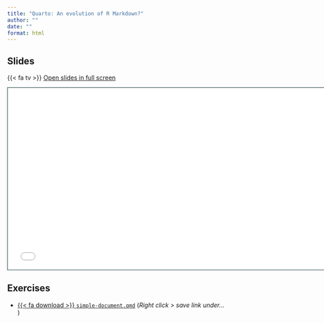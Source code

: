 ```yaml
---
title: "Quarto: An evolution of R Markdown?"
author: ""
date: ""
format: html
---
```


## Slides

{{< fa tv >}} [Open slides in full screen](1-what-is-quarto.html)

```{=html}
<iframe class="slide-deck" src="1-what-is-quarto.html" height="420" width="747" style="border: 1px solid #123233;"></iframe>
```

## Exercises

-   <a href="https://raw.githubusercontent.com/cderv/user2024-tutorial-quarto/main/exercises/simple-document.qmd">{{< fa download >}} `simple-document.qmd`</i></a> (_Right click > save link under..._ )
